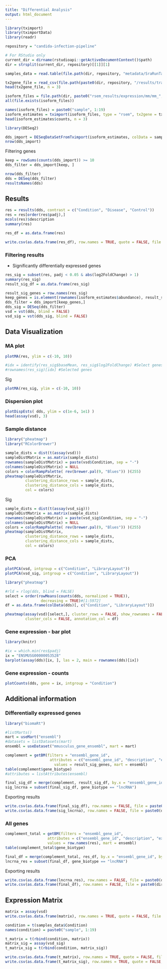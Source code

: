 ```yaml
---
title: "Differential Analysis"
output: html_document
---
```


```r
library(tximport)
library(tximportData)
library(readr)
```

```r
repository = "candida-infection-pipeline"

# For RStudio only
current_dir = dirname(rstudioapi::getActiveDocumentContext()$path)
dir = strsplit(current_dir, repository)[[1]][1]

samples_data = read.table(file.path(dir, repository, "metadata/SraRunTable.txt"), header = TRUE, sep = ",")

tx2gene_file = read_csv(file.path(paste0(dir, repository, "/results/transcript_to_gene.csv")))
head(tx2gene_file, n = 3)
```

```r
isoform_files = file.path(dir, paste0("rsem_results/expression/mm/mm_", samples_data$Run, ".1_quals.isoforms.results"))
all(file.exists(isoform_files))

names(isoform_files) = paste0("sample", 1:19)
isoform_estimates = tximport(isoform_files, type = "rsem", tx2gene = tx2gene_file)
head(isoform_estimates$counts, n = 3)
```

```r
library(DESeq2)
```

```r
dds_import = DESeqDataSetFromTximport(isoform_estimates, colData = samples_data, design = ~ Condition)
nrow(dds_import)
```

Filtering genes
```r
keep = rowSums(counts(dds_import)) >= 10 
dds_filter = dds_import[keep, ]

nrow(dds_filter)
dds = DESeq(dds_filter)
resultsNames(dds)
```

## Results
```r
res = results(dds, contrast = c("Condition", "Disease", "Control"))
res = res[order(res$padj),]
mcols(res)$description
summary(res)

res_df = as.data.frame(res)
```
```r
write.csv(as.data.frame(res_df), row.names = TRUE, quote = FALSE, file = paste0(dir, repository, "/results/deseq_results.csv"))
```

### Filtering results
- Significantly differentially expressed genes 
```r
res_sig = subset(res, padj < 0.05 & abs(log2FoldChange) > 1)
summary(res_sig)
result_sig_df = as.data.frame(res_sig)
```
```r
result_sig_genes = row.names(res_sig)
keep_genes = is.element(rownames(isoform_estimates$abundance), result_sig_genes)
dds_filter = dds_import[keep_genes,]
dds_sig = DESeq(dds_filter)
vsd = vst(dds, blind = FALSE)
vsd_sig = vst(dds_sig, blind = FALSE)
```

## Data Visualization

### MA plot
```r
plotMA(res, ylim = c(-10, 10))

#idx = identify(res_sig$baseMean, res_sig$log2FoldChange) #Select genes
#rownames(res_sig)[idx] #Selected genes
```

Sig
```r
plotMA(res_sig, ylim = c(-10, 10))
```

### Dispersion plot
```r
plotDispEsts( dds, ylim = c(1e-6, 1e1) )
head(assay(vsd), 3)
```

### Sample distance 

```r
library("pheatmap")
library("RColorBrewer")

sample_dists = dist(t(assay(vsd)))
sampleDistMatrix = as.matrix(sample_dists)
rownames(sampleDistMatrix) = paste(vsd$Condition, sep = "-")
colnames(sampleDistMatrix) = NULL
colors = colorRampPalette( rev(brewer.pal(9, "Blues")) )(255)
pheatmap(sampleDistMatrix,
         clustering_distance_rows = sample_dists,
         clustering_distance_cols = sample_dists,
         col = colors)
```

Sig
```r
sample_dists = dist(t(assay(vsd_sig)))
sampleDistMatrix = as.matrix(sample_dists)
rownames(sampleDistMatrix) = paste(vsd_sig$Condition, sep = "-")
colnames(sampleDistMatrix) = NULL
colors = colorRampPalette( rev(brewer.pal(9, "Blues")) )(255)
pheatmap(sampleDistMatrix,
         clustering_distance_rows = sample_dists,
         clustering_distance_cols = sample_dists,
         col = colors)
```

### PCA 
```r
plotPCA(vsd, intgroup = c("Condition", "LibraryLayout"))
plotPCA(vsd_sig, intgroup = c("Condition", "LibraryLayout"))
```

```r
library("pheatmap")

#rld = rlog(dds, blind = FALSE)
select = order(rowMeans(counts(dds, normalized = TRUE)),
                decreasing = TRUE)#[1:5972]
df = as.data.frame(colData(dds)[, c("Condition", "LibraryLayout")])

pheatmap(assay(vsd)[select,], cluster_rows = FALSE, show_rownames = FALSE,
         cluster_cols = FALSE, annotation_col = df)
```


### Gene expression - bar plot
```r
library(knitr)

#ix = which.min(res$padj)
ix = "ENSMUSG00000053528"
barplot(assay(dds)[ix, ], las = 2, main = rownames(dds)[ix])
```

### Gene expression - counts
```r
plotCounts(dds, gene = ix, intgroup = "Condition")
```

## Additional information

### Differentially expressed genes
```r
library("biomaRt")

#listMarts()
mart = useMart("ensembl")
#datasets = listDatasets(mart)
ensembl = useDataset("mmusculus_gene_ensembl", mart = mart)

complement = getBM(filters = "ensembl_gene_id",
                    attributes = c("ensembl_gene_id", "description", "external_gene_name", "gene_biotype"),
                      values = result_sig_genes, mart = ensembl)
table(complement$gene_biotype)
#attributes = listAttributes(ensembl)

final_sig_df = merge(complement, result_sig_df, by.x = "ensembl_gene_id", by.y = 0, sort = FALSE)
sig_lncrna = subset(final_sig_df, gene_biotype == "lncRNA")
```
Exporting results 
```r
write.csv(as.data.frame(final_sig_df), row.names = FALSE, file = paste0(dir, repository, "/results/deseq_sig.csv"))
write.csv(as.data.frame(sig_lncrna), row.names = FALSE, file = paste0(dir, repository, "/results/deseq_sig_lncrna.csv"))
```

### All genes
```r
complement_total = getBM(filters = "ensembl_gene_id",
                   attributes = c("ensembl_gene_id", "description", "external_gene_name", "gene_biotype"),
                   values = row.names(res), mart = ensembl)
table(complement_total$gene_biotype)

final_df = merge(complement_total, res_df, by.x = "ensembl_gene_id", by.y = 0, sort = FALSE)
lncrna_res = subset(final_df, gene_biotype == "lncRNA")
```

Exporting results 
```r
write.csv(as.data.frame(lncrna_res), row.names = FALSE, file = paste0(dir, repository, "/results/deseq_lncrna.csv"))
write.csv(as.data.frame(final_df), row.names = FALSE, file = paste0(dir, repository, "/results/deseq_total.csv"))
```

## Expression Matrix
```r
matrix = assay(vsd)
write.csv(as.data.frame(matrix), row.names = TRUE, quote = FALSE, file = paste0(dir, repository, "/results/expression_matrix.csv"))
```

```r
condition = t(samples_data$Condition)
names(condition) = paste0("sample", 1:19)

t_matrix = t(rbind(condition, matrix))
matrix_sig = assay(vsd_sig)
t_matrix_sig = t(rbind(condition, matrix_sig))
```

```r
write.csv(as.data.frame(t_matrix), row.names = TRUE, quote = FALSE, file = paste0(dir, repository, "/results/expressao_", dim(vsd)[1],".csv"))
write.csv(as.data.frame(t_matrix_sig), row.names = TRUE, quote = FALSE, file = paste0(dir, repository, "/results/expressao_", dim(vsd_sig)[1], ".csv"))
```